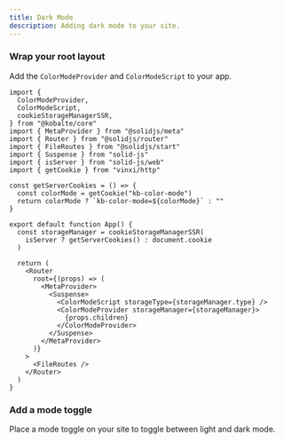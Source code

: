```yaml
---
title: Dark Mode
description: Adding dark mode to your site.
---
```


<Steps>

### Wrap your root layout

Add the `ColorModeProvider` and `ColorModeScript` to your app.

```tsx {1-5,28-31} title="src/app.tsx"
import {
  ColorModeProvider,
  ColorModeScript,
  cookieStorageManagerSSR,
} from "@kobalte/core"
import { MetaProvider } from "@solidjs/meta"
import { Router } from "@solidjs/router"
import { FileRoutes } from "@solidjs/start"
import { Suspense } from "solid-js"
import { isServer } from "solid-js/web"
import { getCookie } from "vinxi/http"

const getServerCookies = () => {
  const colorMode = getCookie("kb-color-mode")
  return colorMode ? `kb-color-mode=${colorMode}` : ""
}

export default function App() {
  const storageManager = cookieStorageManagerSSR(
    isServer ? getServerCookies() : document.cookie
  )

  return (
    <Router
      root={(props) => (
        <MetaProvider>
          <Suspense>
            <ColorModeScript storageType={storageManager.type} />
            <ColorModeProvider storageManager={storageManager}>
              {props.children}
            </ColorModeProvider>
          </Suspense>
        </MetaProvider>
      )}
    >
      <FileRoutes />
    </Router>
  )
}
```

### Add a mode toggle

Place a mode toggle on your site to toggle between light and dark mode.

<ComponentPreview name="mode-toggle" className="[&_.preview]:items-start" />

</Steps>
